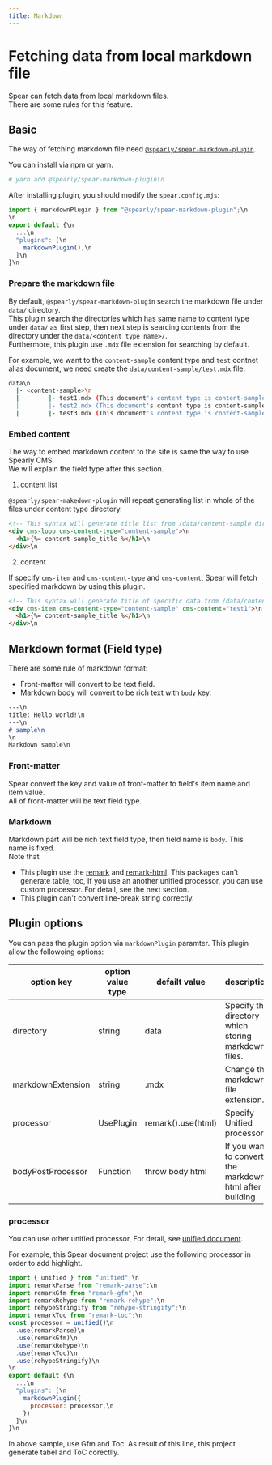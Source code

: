 ```yaml
---
title: Markdown
---
```


# Fetching data from local markdown file

Spear can fetch data from local markdown files.  
There are some rules for this feature.

## Basic

The way of fetching markdown file need [`@spearly/spear-markdown-plugin`](https://www.npmjs.com/@spearly/spear-markdown-plugin). 

You can install via npm or yarn.

```bash
# yarn add @spearly/spear-markdown-plugin\n
```

After installing plugin, you should modify the `spear.config.mjs`:

```javascript
import { markdownPlugin } from "@spearly/spear-markdown-plugin";\n
\n
export default {\n
  ...\n
  "plugins": [\n
    markdownPlugin(),\n
  ]\n
}\n
```

### Prepare the markdown file

By default, `@spearly/spear-markdown-plugin` search the markdown file under `data/` directory.  
This plugin search the directories which has same name to content type under `data/` as first step, then next step is searcing contents from the directory under the `data/<content type name>/`.  
Furthermore, this plugin use `.mdx` file extension for searching by default.

For example, we want to the `content-sample` content type and `test` contnet alias document, we need create the `data/content-sample/test.mdx` file.

```bash
data\n
  |- <content-sample>\n
  |        |- test1.mdx (This document's content type is content-sample and content alias is test1.)\n
  |        |- test2.mdx (This document's content type is content-sample and content alias is test2.)\n
  |        |- test3.mdx (This document's content type is content-sample and content alias is test3.)\n
```

### Embed content

The way to embed markdown content to the site is same the way to use Spearly CMS.  
We will explain the field type after this section.

1. content list

`@spearly/spear-makedown-plugin` will repeat generating list in whole of the files under content type directory.

```html
<!-- This syntax will generate title list from /data/content-sample directories. -->\n
<div cms-loop cms-content-type="content-sample">\n
  <h1>{%= content-sample_title %</h1>\n
</div>\n
```

2. content

If specify `cms-item` and `cms-content-type` and `cms-content`, Spear will fetch specified markdown by using this plugin.

```html
<!-- This syntax will generate title of specific data from /data/content-sample/test1.mdx -->\n
<div cms-item cms-content-type="content-sample" cms-content="test1">\n
  <h1>{%= content-sample_title %</h1>\n
</div>\n
```

## Markdown format (Field type)

There are some rule of markdown format:  

- Front-matter will convert to be text field.
- Markdown body will convert to be rich text with `body` key.

```markdown
---\n
title: Hello world!\n
---\n
# sample\n
\n
Markdown sample\n
```

### Front-matter

Spear convert the key and value of front-matter to field's item name and item value.  
All of front-matter will be text field type.

### Markdown

Markdown part will be rich text field type, then field name is `body`. This name is fixed.  
Note that
 - This plugin use the [remark](https://www.npmjs.com/package/remark) and [remark-html](https://www.npmjs.com/package/remark-html). This packages can't generate table, toc, If you use an another unified processor, you can use custom processor. For detail, see the next section.
 - This plugin can't convert line-break string correctly.

## Plugin options

You can pass the plugin option via `markdownPlugin` paramter. This plugin allow the followoing options:

| option key | option value type | defailt value | description |
| ---------- | ----------------- | ------------- | ----------- |
| directory  | string            | data          | Specify the directory which storing markdown files. |
| markdownExtension | string     | .mdx          | Change the markdown file extension. |
| processor  | UsePlugin         | remark().use(html) | Specify Unified processor. |
| bodyPostProcessor | Function   | throw body html | If you want to convert the markdown html after building |

### processor

You can use other unified processor, For detail, see [unified document](https://unifiedjs.com/).

For example, this Spear document project use the following processor in order to add highlight.

```javascript
import { unified } from "unified";\n
import remarkParse from "remark-parse";\n
import remarkGfm from "remark-gfm";\n
import remarkRehype from "remark-rehype";\n
import rehypeStringify from "rehype-stringify";\n
import remarkToc from "remark-toc";\n
const processor = unified()\n
  .use(remarkParse)\n
  .use(remarkGfm)\n
  .use(remarkRehype)\n
  .use(remarkToc)\n
  .use(rehypeStringify)\n
\n
export default {\n
  ...\n
  "plugins": [\n
    markdownPlugin({
      processor: processor,\n
    })
  ]\n
}\n
```

In above sample, use Gfm and Toc. As result of this line, this project generate tabel and ToC corectlly.
